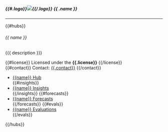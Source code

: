
```{=html}
<div {{#.id}}id="{{.id}}"{{/.id}} class="card org h-100">
    <h5 class="card-title org">
      {{#.logo}}<img src="{{.logo}}" class="card-img-top logo" alt=' '>{{/.logo}}
      {{ .name }}
    </h5>
    <hr>
    <div class="grid" style='--bs-columns: 2'>
        {{#hubs}}
        <div class="card hub text-bg-light">
            <div class="card-body h-100">
                <h6 class="card-title">
                {{ name }}
                </h6>
                <p class="card-text">
                    {{{ description }}}
                </p>
                <p class="card-text">
                    {{#license}}
                    Licensed under the <strong>{{.license}}</strong>
                    {{/license}}
                    <br>
                    {{#contact}}
                    Contact: <a class="card-link" href="mailto:{{.contact}}">{{.contact}}</a>
                    {{/contact}}
                </p>
                <ul class="list-group list-group-flush">
                    <li class="list-group-item">
                    <a class="card-link" href="https://github.com/{{.repo}}">
                    <i class="fa-brands fa-github"></i>
                    <span class="visually-hidden">{{name}} </span><span aria-hidden=true>Hub</span>
                    </a>
                    </li>
                    {{#insights}}
                    <li class="list-group-item">
                    <a class="card-link" href="{{.insights}}">
                    <i class="fa-solid fa-magnifying-glass-chart"></i>
                    <span class="visually-hidden">{{name}} </span>Insights
                    </a>
                    </li>
                    {{/insights}}
                    {{#forecasts}}
                    <li class="list-group-item">
                    <a class="card-link" href="{{.forecasts}}">
                    <i class="fa-solid fa-chart-line"></i>
                    <span class="visually-hidden">{{name}} </span>Forecasts
                    </a>
                    </li>
                    {{/forecasts}}
                    {{#evals}}
                    <li class="list-group-item">
                    <a class="card-link" href="{{.evals}}">
                    <i class="fa-solid fa-stethoscope"></i>
                    <span class="visually-hidden">{{name}} </span>Evaluations
                    </a>
                    </li>
                    {{/evals}}
                </ul>
            </div>
        </div>
        {{/hubs}}
    </div>
</div>
```
